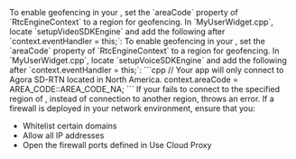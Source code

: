
<PlatformWrapper platform="unreal">
<ProductWrapper notAllowed = "voice-calling">
To enable geofencing in your <Vpl k="CLIENT" />, set the `areaCode` property of `RtcEngineContext` to a region for geofencing. In `MyUserWidget.cpp`, locate `setupVideoSDKEngine` and add the following after `context.eventHandler = this;`:
</ProductWrapper>
<ProductWrapper product = "voice-calling">
To enable geofencing in your <Vpl k="CLIENT" />, set the `areaCode` property of `RtcEngineContext` to a region for geofencing. In `MyUserWidget.cpp`, locate `setupVoiceSDKEngine` and add the following after `context.eventHandler = this;`:
</ProductWrapper>
```cpp
// Your app will only connect to Agora SD-RTN located in North America.
context.areaCode = AREA_CODE::AREA_CODE_NA;
```
If your <Vpl k="CLIENT" /> fails to connect to the specified region of <Vg k="AGORA_BACKEND" />, instead of connection to another <Vg k="AGORA_BACKEND" /> region, <Vpd k="SDK" /> throws an error. If a firewall is deployed in your network environment, ensure that you:

* Whitelist certain domains
* Allow all IP addresses
* Open the firewall ports defined in <Link to= "../reference/cloud-proxy-allowed-ips">Use Cloud Proxy</Link>

</PlatformWrapper>